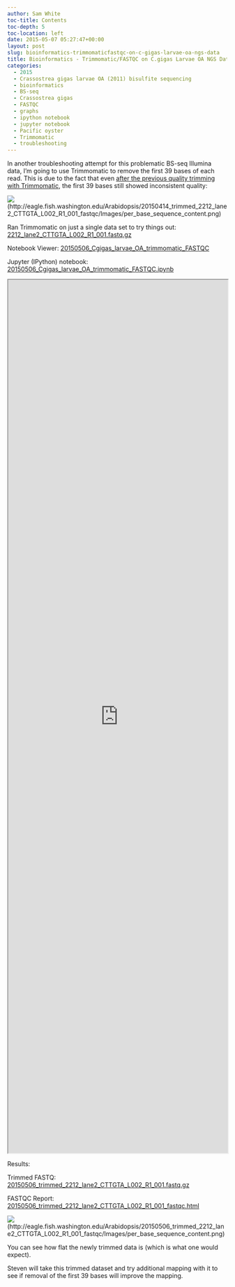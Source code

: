 ```yaml
---
author: Sam White
toc-title: Contents
toc-depth: 5
toc-location: left
date: 2015-05-07 05:27:47+00:00
layout: post
slug: bioinformatics-trimmomaticfastqc-on-c-gigas-larvae-oa-ngs-data
title: Bioinformatics - Trimmomatic/FASTQC on C.gigas Larvae OA NGS Data
categories:
  - 2015
  - Crassostrea gigas larvae OA (2011) bisulfite sequencing
  - bioinformatics
  - BS-seq
  - Crassostrea gigas
  - FASTQC
  - graphs
  - ipython notebook
  - jupyter notebook
  - Pacific oyster
  - Trimmomatic
  - troubleshooting
---
```


In another troubleshooting attempt for this problematic BS-seq Illumina data, I'm going to use Trimmomatic to remove the first 39 bases of each read. This is due to the fact that even [after the previous quality trimming with Trimmomatic](../2015-04-16-quality-trimming-c-gigas-larvae-oa-bs-seq-data/index.qmd), the first 39 bases still showed inconsistent quality:

![](https://eagle.fish.washington.edu/Arabidopsis/20150414_trimmed_2212_lane2_CTTGTA_L002_R1_001_fastqc/Images/per_base_sequence_content.png)(http://eagle.fish.washington.edu/Arabidopsis/20150414_trimmed_2212_lane2_CTTGTA_L002_R1_001_fastqc/Images/per_base_sequence_content.png)



Ran Trimmomatic on just a single data set to try things out: [2212_lane2_CTTGTA_L002_R1_001.fastq.gz](https://owl.fish.washington.edu/nightingales/C_gigas/2212_lane2_CTTGTA_L002_R1_001.fastq.gz)

Notebook Viewer: [20150506_Cgigas_larvae_OA_trimmomatic_FASTQC](https://nbviewer.ipython.org/url/eagle.fish.washington.edu/Arabidopsis/iPythonNotebooks/20150506_Cgigas_larvae_OA_trimmomatic_FASTQC.ipynb)

Jupyter (IPython) notebook: [20150506_Cgigas_larvae_OA_trimmomatic_FASTQC.ipynb](https://eagle.fish.washington.edu/Arabidopsis/iPythonNotebooks/20150506_Cgigas_larvae_OA_trimmomatic_FASTQC.ipynb)

<iframe src="https://nbviewer.ipython.org/url/eagle.fish.washington.edu/Arabidopsis/iPythonNotebooks/20150506_Cgigas_larvae_OA_trimmomatic_FASTQC.ipynb" width="100%" height="2000" scrolling="yes"></iframe>

Results:

Trimmed FASTQ: [20150506_trimmed_2212_lane2_CTTGTA_L002_R1_001.fastq.gz](https://eagle.fish.washington.edu/Arabidopsis/20150506_trimmed_2212_lane2_CTTGTA_L002_R1_001.fastq.gz)

FASTQC Report: [20150506_trimmed_2212_lane2_CTTGTA_L002_R1_001_fastqc.html](https://eagle.fish.washington.edu/Arabidopsis/20150506_trimmed_2212_lane2_CTTGTA_L002_R1_001_fastqc.html)

![](https://eagle.fish.washington.edu/Arabidopsis/20150506_trimmed_2212_lane2_CTTGTA_L002_R1_001_fastqc/Images/per_base_sequence_content.png)(http://eagle.fish.washington.edu/Arabidopsis/20150506_trimmed_2212_lane2_CTTGTA_L002_R1_001_fastqc/Images/per_base_sequence_content.png)

You can see how flat the newly trimmed data is (which is what one would expect).

Steven will take this trimmed dataset and try additional mapping with it to see if removal of the first 39 bases will improve the mapping.
